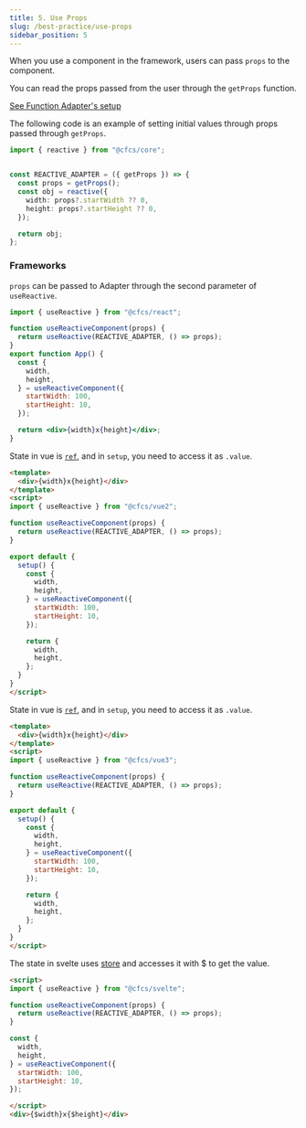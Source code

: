 ```yaml
---
title: 5. Use Props
slug: /best-practice/use-props
sidebar_position: 5
---
```



When you use a component in the framework, users can pass `props` to the component.

You can read the props passed from the user through the `getProps` function.

[See Function Adapter's setup](/docs/api/Core/Reactive/Interface/ReacitveSetup)


The following code is an example of setting initial values through props passed through `getProps`.

```ts
import { reactive } from "@cfcs/core";


const REACTIVE_ADAPTER = ({ getProps }) => {
  const props = getProps();
  const obj = reactive({
    width: props?.startWidth ?? 0,
    height: props?.startHeight ?? 0,
  });

  return obj;
};
```


### Frameworks
`props` can be passed to Adapter through the second parameter of `useReactive`.


<FrameworkTabs>
  <TabItem value="react">

```jsx
import { useReactive } from "@cfcs/react";

function useReactiveComponent(props) {
  return useReactive(REACTIVE_ADAPTER, () => props);
}
export function App() {
  const {
    width,
    height,
  } = useReactiveComponent({
    startWidth: 100,
    startHeight: 10,
  });

  return <div>{width}x{height}</div>;
}
```
</TabItem>
<TabItem value="vue2">

State in vue is [`ref`](https://vuejs.org/api/reactivity-core.html#ref), and in `setup`, you need to access it as `.value`.


```html
<template>
  <div>{width}x{height}</div>
</template>
<script>
import { useReactive } from "@cfcs/vue2";

function useReactiveComponent(props) {
  return useReactive(REACTIVE_ADAPTER, () => props);
}

export default {
  setup() {
    const {
      width,
      height,
    } = useReactiveComponent({
      startWidth: 100,
      startHeight: 10,
    });

    return {
      width,
      height,
    };
  }
}
</script>
```
</TabItem>

<TabItem value="vue3">

State in vue is [`ref`](https://vuejs.org/api/reactivity-core.html#ref), and in `setup`, you need to access it as `.value`.



```html
<template>
  <div>{width}x{height}</div>
</template>
<script>
import { useReactive } from "@cfcs/vue3";

function useReactiveComponent(props) {
  return useReactive(REACTIVE_ADAPTER, () => props);
}

export default {
  setup() {
    const {
      width,
      height,
    } = useReactiveComponent({
      startWidth: 100,
      startHeight: 10,
    });

    return {
      width,
      height,
    };
  }
}
</script>
```
</TabItem>
<TabItem value="svelte">

The state in svelte uses [store](https://svelte.dev/docs#component-format-script-4-prefix-stores-with-$-to-access-their-values) and accesses it with $ to get the value.

```html
<script>
import { useReactive } from "@cfcs/svelte";

function useReactiveComponent(props) {
  return useReactive(REACTIVE_ADAPTER, () => props);
}

const {
  width,
  height,
} = useReactiveComponent({
  startWidth: 100,
  startHeight: 10,
});

</script>
<div>{$width}x{$height}</div>
```


  </TabItem>
</FrameworkTabs>

